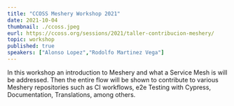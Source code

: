 ---
title: "CCOSS Meshery Workshop 2021"
date: 2021-10-04
thumbnail: ./ccoss.jpeg
eurl: https://ccoss.org/sessions/2021/taller-contribucion-meshery/
topic: workshop
published: true
speakers: ["Alonso Lopez","Rodolfo Martinez Vega"]
---
<p>In this workshop an introduction to Meshery and what a Service Mesh is will be addressed. Then the entire flow will be shown to contribute to various Meshery repositories such as CI workflows, e2e Testing with Cypress, Documentation, Translations, among others.</p>

